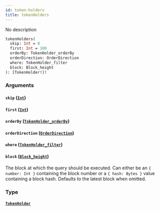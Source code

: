 ```yaml
---
id: token-holders
title: tokenHolders
---
```


No description

```graphql
tokenHolders(
  skip: Int = 0
  first: Int = 100
  orderBy: TokenHolder_orderBy
  orderDirection: OrderDirection
  where: TokenHolder_filter
  block: Block_height
): [TokenHolder!]!

```

### Arguments

#### `skip` ([`Int`](/schema/scalars/int))

#### `first` ([`Int`](/schema/scalars/int))

#### `orderBy` ([`TokenHolder_orderBy`](/schema/enums/token-holder-order-by))

#### `orderDirection` ([`OrderDirection`](/schema/enums/order-direction))

#### `where` ([`TokenHolder_filter`](/schema/inputs/token-holder-filter))

#### `block` ([`Block_height`](/schema/inputs/block-height))

The block at which the query should be executed. Can either be an `{ number: Int }` containing the block number or a `{ hash: Bytes }` value containing a block hash. Defaults to the latest block when omitted.

### Type

#### [`TokenHolder`](/schema/objects/token-holder)

